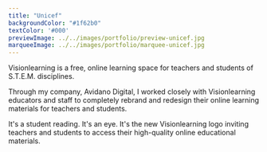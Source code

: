 ```yaml
---
title: "Unicef"
backgroundColor: "#1f62b0"
textColor: '#000'
previewImage: ../../images/portfolio/preview-unicef.jpg
marqueeImage: ../../images/portfolio/marquee-unicef.jpg
---
```


<IntroBlock>

Visionlearning is a free, online learning space for teachers and students of S.T.E.M. disciplines.

</IntroBlock>

<TextBlock>

Through my company, Avidano Digital, I worked closely with Visionlearning educators and staff to completely rebrand and redesign their online learning materials for teachers and students.

</TextBlock>

<TextBlock>

It's a student reading. It's an eye. It's the new Visionlearning logo inviting teachers and students to access their high-quality online educational materials.

</TextBlock>

